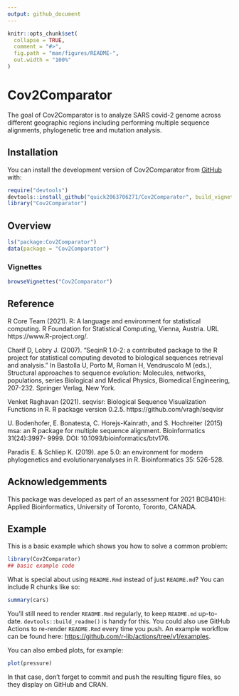 ```yaml
---
output: github_document
---
```


<!-- README.md is generated from README.Rmd. Please edit that file -->

```r
knitr::opts_chunk$set(
  collapse = TRUE,
  comment = "#>",
  fig.path = "man/figures/README-",
  out.width = "100%"
)
```

# Cov2Comparator

<!-- badges: start -->
<!-- badges: end -->

The goal of Cov2Comparator is to analyze SARS covid-2 genome 
  across different geographic regions including performing multiple    sequence alignments, phylogenetic tree and mutation analysis.

## Installation

You can install the development version of Cov2Comparator from [GitHub](https://github.com/) with:

``` r
require("devtools")
devtools::install_github("quick2063706271/Cov2Comparator", build_vignettes = TRUE)
library("Cov2Comparator")
```

## Overview
```r
ls("package:Cov2Comparator")
data(package = "Cov2Comparator") 
```

### Vignettes
```r
browseVignettes("Cov2Comparator")
```

## Reference
R Core Team (2021). R: A language and environment for statistical computing. 
R Foundation for Statistical Computing, Vienna, Austria. URL
  https://www.R-project.org/.

Charif D, Lobry J. (2007). “SeqinR 1.0-2: a contributed package to the R
project for statistical computing devoted to biological sequences retrieval
and analysis.” In Bastolla U, Porto M, Roman H, Vendruscolo M (eds.),
Structural approaches to sequence evolution: Molecules, networks,
populations, series Biological and Medical Physics, Biomedical Engineering,
207-232. Springer Verlag, New York.

Venket Raghavan (2021). seqvisr: Biological Sequence Visualization Functions
in R. R package version 0.2.5. https://github.com/vragh/seqvisr

U. Bodenhofer, E. Bonatesta, C. Horejs-Kainrath, and S. Hochreiter (2015) msa:
an R package for multiple sequence alignment. Bioinformatics 31(24):3997-
9999. DOI: 10.1093/bioinformatics/btv176.

Paradis E. & Schliep K. (2019). ape 5.0: an environment for modern
phylogenetics and evolutionaryanalyses in R. Bioinformatics 35: 526-528.

## Acknowledgemments
This package was developed as part of an assessment for 2021 BCB410H: Applied Bioinformatics, University of Toronto, Toronto, CANADA.


## Example

This is a basic example which shows you how to solve a common problem:

```r
library(Cov2Comparator)
## basic example code
```

What is special about using `README.Rmd` instead of just `README.md`? You can include R chunks like so:

```r
summary(cars)
```

You'll still need to render `README.Rmd` regularly, to keep `README.md` up-to-date. `devtools::build_readme()` is handy for this. You could also use GitHub Actions to re-render `README.Rmd` every time you push. An example workflow can be found here: <https://github.com/r-lib/actions/tree/v1/examples>.

You can also embed plots, for example:

```r
plot(pressure)
```

In that case, don't forget to commit and push the resulting figure files, so they display on GitHub and CRAN.
